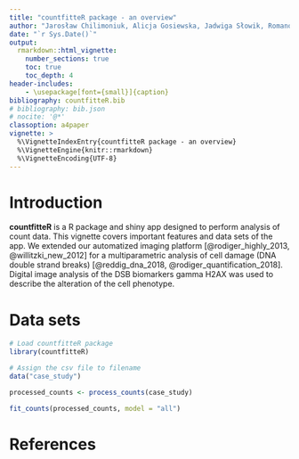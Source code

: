 ```yaml
---
title: "countfitteR package - an overview"
author: "Jarosław Chilimoniuk, Alicja Gosiewska, Jadwiga Słowik, Romano Weiss, Stefan Rödiger, Michał Burdukiewicz"
date: "`r Sys.Date()`"
output: 
  rmarkdown::html_vignette:
    number_sections: true
    toc: true
    toc_depth: 4
header-includes:
    - \usepackage[font={small}]{caption}
bibliography: countfitteR.bib
# bibliography: bib.json
# nocite: '@*'
classoption: a4paper
vignette: >
  %\VignetteIndexEntry{countfitteR package - an overview}
  %\VignetteEngine{knitr::rmarkdown}
  %\VignetteEncoding{UTF-8}
---
```


# Introduction

**countfitteR** is a R package and shiny app designed to perform analysis of count data. 
This vignette covers important features and data sets of the app. 
We extended our automatized imaging platform [@rodiger_highly_2013, 
@willitzki_new_2012] for a multiparametric analysis of cell damage (DNA double 
strand breaks) [@reddig_dna_2018, @rodiger_quantification_2018]. 
Digital image analysis of the DSB biomarkers gamma H2AX was used to describe the 
alteration of the cell phenotype.

# Data sets

```r
# Load countfitteR package
library(countfitteR)

# Assign the csv file to filename
data("case_study")

processed_counts <- process_counts(case_study)

fit_counts(processed_counts, model = "all")
```



# References

